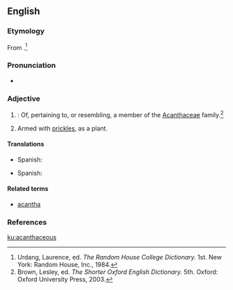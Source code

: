 ==English==

===Etymology===
From {{etyl|NL.|en}} {{term|Acanthaceae|lang=la}}.<ref name=RHD>Urdang, Laurence, ed. ''The Random House College Dictionary.'' 1st. New York: Random House, Inc., 1984.</ref>

===Pronunciation===
* {{a|US}} {{IPA|/ˌæk.n̩ˈθeɪ.ʃəs/|/ˌæk.ænˈθeɪ.ʃəs/|lang=en}}
*: {{rhymes|eɪʃəs|lang=en}}

===Adjective===
{{en-adj}}

# {{context|botany|lang=en}}: Of, pertaining to, or resembling, a member of the [[Acanthaceae]] family.{{defdate|First attested in the mid 18th century.}}<ref name=SOED>Brown, Lesley, ed. ''The Shorter Oxford English Dictionary.'' 5th. Oxford: Oxford University Press, 2003.</ref>
# Armed with [[prickles]], as a plant.

====Translations====
{{trans-top|armed with prickles}}
* Spanish: {{t+|es|acantáceo}}
{{trans-mid}}
{{trans-bottom}}
{{trans-top|pertaining to the acanthus family}}
* Spanish: {{t+|es|acantáceo}}
{{trans-mid}}
{{trans-bottom}}

====Related terms====
* [[acantha]]

===References===
<references/>

[[ku:acanthaceous]]